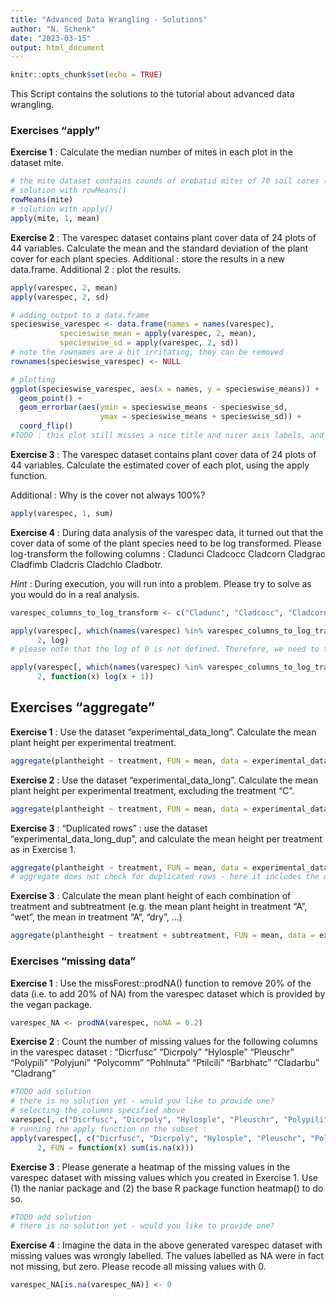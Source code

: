 ```yaml
---
title: "Advanced Data Wrangling - Solutions"
author: "N. Schenk"
date: "2023-03-15"
output: html_document
---
```


```r
knitr::opts_chunk$set(echo = TRUE)
```

This Script contains the solutions to the tutorial about advanced data wrangling.




### Exercises "apply"

**Exercise 1** : Calculate the median number of mites in each plot in the dataset mite.
```r
# the mite dataset contains counds of orobatid mites of 70 soil cores (in rows) of 70 mite species.
# solution with rowMeans()
rowMeans(mite)
# solution with apply()
apply(mite, 1, mean)
```

**Exercise 2** : The varespec dataset contains plant cover data of 24 plots of 44 variables. Calculate the mean and the standard deviation of the plant cover for each plant species. Additional : store the results in a new data.frame. Additional 2 : plot the results.
```r
apply(varespec, 2, mean)
apply(varespec, 2, sd)

# adding output to a data.frame
specieswise_varespec <- data.frame(names = names(varespec),
           specieswise_mean = apply(varespec, 2, mean),
           specieswise_sd = apply(varespec, 2, sd))
# note the rownames are a bit irritating, they can be removed
rownames(specieswise_varespec) <- NULL

# plotting
ggplot(specieswise_varespec, aes(x = names, y = specieswise_means)) +
  geom_point() +
  geom_errorbar(aes(ymin = specieswise_means - specieswise_sd, 
                    ymax = specieswise_means + specieswise_sd)) +
  coord_flip()
#TODO : this plot still misses a nice title and nicer axis labels, and maybe some extras like colors? Would you feel to add this and send to us, so the tutorial gets nicer?
```


**Exercise 3** : The varespec dataset contains plant cover data of 24 plots of 44 variables. Calculate the estimated cover of each plot, using the apply function.

Additional : Why is the cover not always 100%?
```r
apply(varespec, 1, sum)
```


**Exercise 4** : During data analysis of the varespec data, it turned out that the cover data of some of the plant species need to be log transformed. Please log-transform the following columns : Cladunci Cladcocc Cladcorn Cladgrac Cladfimb Cladcris Cladchlo Cladbotr. 

*Hint* : During execution, you will run into a problem. Please try to solve as you would do in a real analysis.
```r
varespec_columns_to_log_transform <- c("Cladunc", "Cladcocc", "Cladcorn", "Cladgrac", "Cladfimb", "Cladcris", "Cladchlo", "Cladbotr")

apply(varespec[, which(names(varespec) %in% varespec_columns_to_log_transform)],
      2, log)
# please note that the log of 0 is not defined. Therefore, we need to take log(x + 1)

apply(varespec[, which(names(varespec) %in% varespec_columns_to_log_transform)],
      2, function(x) log(x + 1))
```


## Exercises "aggregate"

**Exercise 1** : Use the dataset "experimental_data_long". Calculate the mean plant height per experimental treatment.
```r
aggregate(plantheight ~ treatment, FUN = mean, data = experimental_data_long)
```

**Exercise 2** : Use the dataset "experimental_data_long". Calculate the mean plant height per experimental treatment, excluding the treatment "C".
```r
aggregate(plantheight ~ treatment, FUN = mean, data = experimental_data_long[!which(experimental_data_long$treatment == "C")])
```


**Exercise 3** : "Duplicated rows" : use the dataset "experimental_data_long_dup", and calculate the mean height per treatment as in Exercise 1.
```r
aggregate(plantheight ~ treatment, FUN = mean, data = experimental_data_long_dup)
# aggregate does not check for duplicated rows - here it includes the duplicated row just as the others and includes it to the mean.
```

**Exercise 3** : Calculate the mean plant height of each combination of treatment and subtreatment (e.g. the mean plant height in treatment "A", "wet", the mean in treatment "A", "dry", ...)
```r
aggregate(plantheight ~ treatment + subtreatment, FUN = mean, data = experimental_data_long)
```




### Exercises "missing data"

**Exercise 1** : Use the missForest::prodNA() function to remove 20% of the data (i.e. to add 20% of NA) from the varespec dataset which is provided by the vegan package.
```r
varespec_NA <- prodNA(varespec, noNA = 0.2)
```


**Exercise 2** : Count the number of missing values for the following columns in the varespec dataset : "Dicrfusc" "Dicrpoly" "Hylosple" "Pleuschr" "Polypili" "Polyjuni" "Polycomm" "Pohlnuta" "Ptilcili" "Barbhatc" "Cladarbu" "Cladrang"
```r
#TODO add solution
# there is no solution yet - would you like to provide one?
# selecting the columns specified above
varespec[, c("Dicrfusc", "Dicrpoly", "Hylosple", "Pleuschr", "Polypili", "Polyjuni", "Polycomm", "Pohlnuta", "Ptilcili", "Barbhatc", "Cladarbu", "Cladrang")]
# running the apply function on the subset :
apply(varespec[, c("Dicrfusc", "Dicrpoly", "Hylosple", "Pleuschr", "Polypili", "Polyjuni", "Polycomm", "Pohlnuta", "Ptilcili", "Barbhatc", "Cladarbu", "Cladrang")], 
      2, FUN = function(x) sum(is.na(x)))
```


**Exercise 3** : Please generate a heatmap of the missing values in the varespec dataset with missing values which you created in Exercise 1. Use (1) the naniar package and (2) the base R package function heatmap() to do so.
```r
#TODO add solution
# there is no solution yet - would you like to provide one?


```


**Exercise 4** : Imagine the data in the above generated varespec dataset with missing values was wrongly labelled. The values labelled as NA were in fact not missing, but zero. Please recode all missing values with 0.
```r
varespec_NA[is.na(varespec_NA)] <- 0
```

